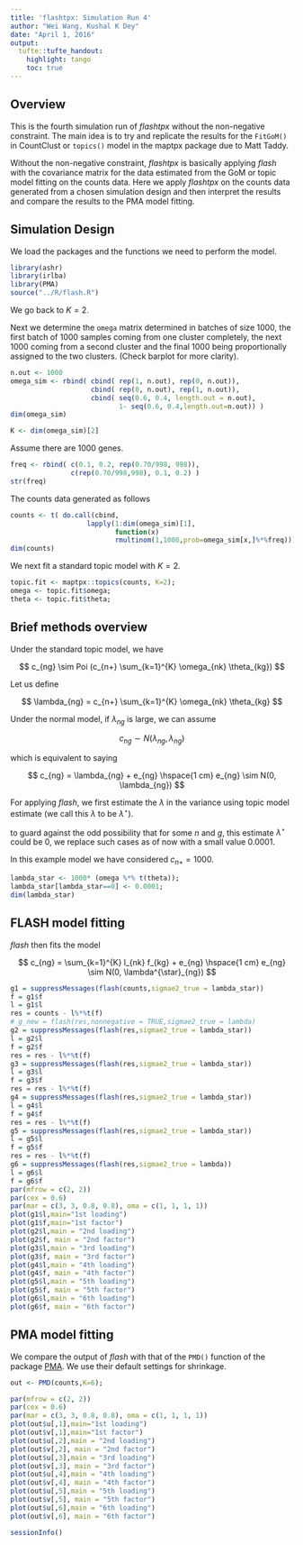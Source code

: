 ```yaml
---
title: 'flashtpx: Simulation Run 4'
author: "Wei Wang, Kushal K Dey"
date: "April 1, 2016"
output:
  tufte::tufte_handout:
    highlight: tango
    toc: true
---
```


## Overview

This is the fourth simulation run of *flashtpx* without the non-negative constraint. The main idea is to try and replicate the results for the `FitGoM()` in CountClust or `topics()` model in the maptpx package due to Matt Taddy.

Without the non-negative constraint, *flashtpx* is basically applying *flash* with the covariance matrix for the data estimated from the GoM or topic model fitting on the counts data. Here we apply *flashtpx* on the counts data generated from a chosen simulation design and then interpret the results and compare the results to the PMA model fitting.

## Simulation Design

We load the packages and the functions we need to perform the model.
```r
library(ashr)
library(irlba)
library(PMA)
source("../R/flash.R")
```

We go back to $K=2$.

Next we determine the `omega` matrix determined in batches of size $1000$, the first batch of $1000$ samples coming from one cluster completely, the next $1000$ coming from a second cluster and the final $1000$ being proportionally assigned to the two clusters. (Check barplot for more clarity).

```r
n.out <- 1000
omega_sim <- rbind( cbind( rep(1, n.out), rep(0, n.out)), 
                    cbind( rep(0, n.out), rep(1, n.out)),
                    cbind( seq(0.6, 0.4, length.out = n.out), 
                           1- seq(0.6, 0.4,length.out=n.out)) )
dim(omega_sim)

K <- dim(omega_sim)[2]
```

Assume there are $1000$ genes.

```r
freq <- rbind( c(0.1, 0.2, rep(0.70/998, 998)),
               c(rep(0.70/998,998), 0.1, 0.2) )
str(freq)
```

The counts data generated as follows

```r
counts <- t( do.call(cbind,
                   lapply(1:dim(omega_sim)[1], 
                          function(x) 
                          rmultinom(1,1000,prob=omega_sim[x,]%*%freq))))
dim(counts)
```

We next fit a standard topic model with $K=2$. 

```r
topic.fit <- maptpx::topics(counts, K=2);
omega <- topic.fit$omega;
theta <- topic.fit$theta;

```

## Brief methods overview

Under the standard topic model, we have 

$$ c_{ng} \sim Poi (c_{n+} \sum_{k=1}^{K} \omega_{nk} \theta_{kg}) $$

Let us define 

$$ \lambda_{ng} = c_{n+} \sum_{k=1}^{K} \omega_{nk} \theta_{kg} $$

Under the normal model, if $\lambda_{ng}$ is large, we can assume

$$ c_{ng} \sim N( \lambda_{ng}, \lambda_{ng}) $$

which is equivalent to saying 

$$ c_{ng} = \lambda_{ng} + e_{ng} \hspace{1 cm} e_{ng} \sim N(0, \lambda_{ng}) $$

For applying *flash*, we first estimate the $\lambda$ in the variance using topic model estimate (we call this $\lambda$ to be $\lambda^{\star}$).

to guard against the odd possibility that for some $n$ and $g$, this estimate $\lambda^{\star}$ could be $0$, we replace such cases as of now with a small value $0.0001$.

In this example model we have considered $c_{n+}=1000$.

```r
lambda_star <- 1000* (omega %*% t(theta));
lambda_star[lambda_star==0] <- 0.0001;
dim(lambda_star)
```

## FLASH model fitting

*flash* then fits the model

$$ c_{ng} = \sum_{k=1}^{K} l_{nk} f_{kg} + e_{ng} \hspace{1 cm} e_{ng} \sim N(0, \lambda^{\star}_{ng}) $$

```r
g1 = suppressMessages(flash(counts,sigmae2_true = lambda_star))
f = g1$f
l = g1$l
res = counts - l%*%t(f)
# g_new = flash(res,nonnegative = TRUE,sigmae2_true = lambda)
g2 = suppressMessages(flash(res,sigmae2_true = lambda_star))
l = g2$l
f = g2$f
res = res - l%*%t(f)
g3 = suppressMessages(flash(res,sigmae2_true = lambda_star))
l = g3$l
f = g3$f
res = res - l%*%t(f)
g4 = suppressMessages(flash(res,sigmae2_true = lambda_star))
l = g4$l
f = g4$f
res = res - l%*%t(f)
g5 = suppressMessages(flash(res,sigmae2_true = lambda_star))
l = g5$l
f = g5$f
res = res - l%*%t(f)
g6 = suppressMessages(flash(res,sigmae2_true = lambda))
l = g6$l
f = g6$f
par(mfrow = c(2, 2))
par(cex = 0.6)
par(mar = c(3, 3, 0.8, 0.8), oma = c(1, 1, 1, 1))
plot(g1$l,main="1st loading")
plot(g1$f,main="1st factor")
plot(g2$l,main = "2nd loading")
plot(g2$f, main = "2nd factor")
plot(g3$l,main = "3rd loading")
plot(g3$f, main = "3rd factor")
plot(g4$l,main = "4th loading")
plot(g4$f, main = "4th factor")
plot(g5$l,main = "5th loading")
plot(g5$f, main = "5th factor")
plot(g6$l,main = "6th loading")
plot(g6$f, main = "6th factor")
```

## PMA model fitting

We compare the output of *flash* with that of the `PMD()` function of the package [PMA](https://cran.r-project.org/web/packages/PMA/PMA.pdf).
We use their default settings for shrinkage.

```r
out <- PMD(counts,K=6);

par(mfrow = c(2, 2))
par(cex = 0.6)
par(mar = c(3, 3, 0.8, 0.8), oma = c(1, 1, 1, 1))
plot(out$u[,1],main="1st loading")
plot(out$v[,1],main="1st factor")
plot(out$u[,2],main = "2nd loading")
plot(out$v[,2], main = "2nd factor")
plot(out$u[,3],main = "3rd loading")
plot(out$v[,3], main = "3rd factor")
plot(out$u[,4],main = "4th loading")
plot(out$v[,4], main = "4th factor")
plot(out$u[,5],main = "5th loading")
plot(out$v[,5], main = "5th factor")
plot(out$u[,6],main = "6th loading")
plot(out$v[,6], main = "6th factor")

```

```r
sessionInfo()
```

